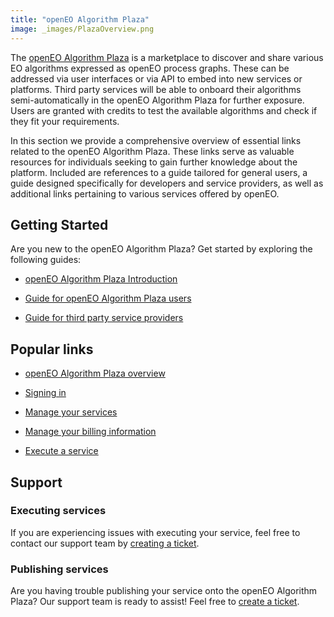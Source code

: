 ```yaml
---
title: "openEO Algorithm Plaza"
image: _images/PlazaOverview.png
---
```


The [openEO Algorithm Plaza](https://marketplace-portal.dataspace.copernicus.eu/){target="_blank"} is a marketplace to discover and share various EO algorithms expressed as openEO process graphs. These can be addressed via user interfaces or via API to embed into new services or platforms. Third party services will be able to onboard their algorithms semi-automatically in the openEO Algorithm Plaza for further exposure. Users are granted with credits to test the available algorithms and check if they fit your requirements.

In this section we provide a comprehensive overview of essential links related to the openEO Algorithm Plaza. These links serve as valuable resources for individuals seeking to gain further knowledge about the platform. Included are references to a guide tailored for general users, a guide designed specifically for developers and service providers, as well as additional links pertaining to various services offered by openEO.


## Getting Started

Are you new to the openEO Algorithm Plaza? Get started by exploring the following guides:

* [openEO Algorithm Plaza Introduction](PlazaDetails/Introduction.qmd)

* [Guide for openEO Algorithm Plaza users](PlazaDetails/UserGuide.qmd)

* [Guide for third party service providers](PlazaDetails/ServiceProviderGuide.qmd)


## Popular links


* [openEO Algorithm Plaza overview](PlazaDetails/Overview.qmd)

* [Signing in](PlazaDetails/SignIn.qmd)

* [Manage your services](PlazaDetails/ManageService.qmd)

* [Manage your billing information](PlazaDetails/ManageBilling.qmd) 

* [Execute a service](PlazaDetails/ExecuteService.qmd)


## Support

### Executing services

If you are experiencing issues with executing your service, feel free to contact our support team by [creating a ticket](https://helpcenter.dataspace.copernicus.eu/hc/en-gb){target="_blank"}.

### Publishing services

Are you having trouble publishing your service onto the openEO Algorithm Plaza? Our support team is ready to assist! Feel free to [create a ticket](https://helpcenter.dataspace.copernicus.eu/hc/en-gb){target="_blank"}.
